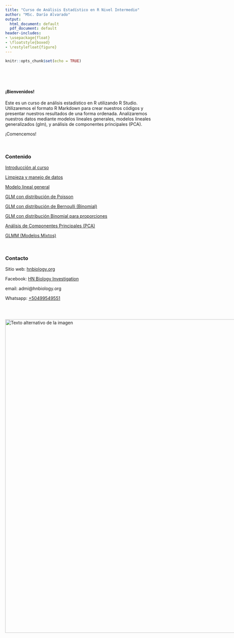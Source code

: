 ---
title: "Curso de Análisis Estadístico en R Nivel Intermedio"
author: "MSc. Darío Alvarado"
output:
  html_document: default
  pdf_document: default
header-includes:
- \usepackage{float}
- \floatstyle{boxed}
- \restylefloat{figure}
---

```{r setup, include=FALSE}
knitr::opts_chunk$set(echo = TRUE)
```

<br>

<br>

#### ¡Bienvenidos!

Este es un curso de análisis estadístico en R utilizando R Studio. Utilizaremos el formato R Markdown para crear nuestros códigos y presentar nuestros resultados de una forma ordenada. Analizaremos nuestros datos mediante modelos lineales generales, modelos lineales generalizados (glm), y análisis de componentes principales (PCA).

¡Comencemos!

<br>

### Contenido{.tabset .tabset-pills}

[Introducción al curso](Introduccion.html)

[Limpieza y manejo de datos](Limpieza.html)

[Modelo lineal general](Modelo_lineal.html)

[GLM con distribución de Poisson](GLM_Poisson.html)

[GLM con distribución de Bernoulli (Binomial)](GLM_Bernoulli.html)

[GLM con distribución Binomial para proporciones](GLM_Binomial.html)

[Análisis de Componentes Principales (PCA)](Multivariado.html)

[GLMM (Modelos Mixtos)](GLMM.html)

<br>

### Contacto

Sitio web: [hnbiology.org](https://www.hnbiology.org/)

Facebook: [HN Biology Investigation](https://www.facebook.com/Hn.Biology.Investigation)

email: admi@hnbiology.org

Whatsapp: [+50499549551](https://wa.me/message/TPZWCKRLQDVQF1)

<br>

<div style="display:flex; align-items:center;">
  <img src="Imagenes/HNBI_LOGO2.jpeg" alt="Texto alternativo de la imagen" style="width:1000px;">
</div>